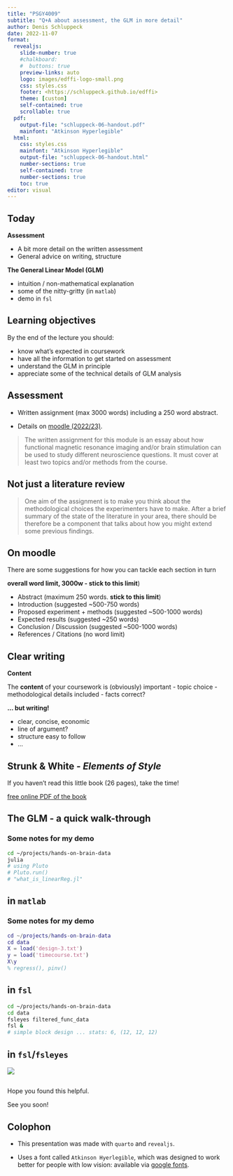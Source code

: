```yaml
---
title: "PSGY4009"
subtitle: "Q+A about assessment, the GLM in more detail"
author: Denis Schluppeck
date: 2022-11-07
format:
  revealjs: 
    slide-number: true
    #chalkboard: 
    #  buttons: true
    preview-links: auto
    logo: images/edffi-logo-small.png
    css: styles.css
    footer: <https://schluppeck.github.io/edffi>
    theme: [custom]
    self-contained: true
    scrollable: true
  pdf: 
    output-file: "schluppeck-06-handout.pdf"
    mainfont: "Atkinson Hyperlegible"
  html:
    css: styles.css
    mainfont: "Atkinson Hyperlegible"
    output-file: "schluppeck-06-handout.html"
    number-sections: true
    self-contained: true
    number-sections: true
    toc: true
editor: visual
---
```


## Today

::: {.fragment}
**Assessment**

- A bit more detail on the written assessment
- General advice on writing, structure

:::

::: {.fragment}

**The General Linear Model (GLM)**

- intuition / non-mathematical explanation
- some of the nitty-gritty (in `matlab`)
- demo in `fsl`

:::

## Learning objectives

By the end of the lecture you should:

- know what's expected in coursework
- have all the information to get started on assessment
- understand the GLM in principle 
- appreciate some of the technical details of GLM analysis

## Assessment

-   Written assignment (max 3000 words) including a 250 word abstract.

-   Details on [moodle (2022/23)](https://moodle.nottingham.ac.uk/course/view.php?id=128949#section-11).

>The written assignment for this module is an essay about how functional magnetic resonance imaging and/or brain stimulation can be used to study different neuroscience questions. It must cover at least two topics and/or methods from the course.


## Not just a literature review

>One aim of the assignment is to make you think about the methodological choices the experimenters have to make. After a brief summary of the state of the literature in your area, there should be therefore be a component that talks about how you might extend some previous findings.

## On moodle {.smaller}

There are some suggestions for how you can tackle each section in turn

**overall word limit, 3000w - stick to this limit**)

- Abstract (maximum 250 words. **stick to this limit**)
- Introduction (suggested ~500-750 words)
- Proposed experiment + methods (suggested ~500-1000 words)
- Expected results (suggested ~250 words)
- Conclusion / Discussion (suggested ~500-1000 words)
- References / Citations (no word limit)


## Clear writing

::: {.fragment}

**Content**

The **content** of your coursework is (obviously) important
- topic choice
- methodological details included
- facts correct?

:::

::: {.fragment}

**... but writing!**

- clear, concise, economic
- line of argument?
- structure easy to follow
- ...

:::

## Strunk & White - *Elements of Style*

If you haven't read this little book (26 pages), take the time!

[free online PDF of the book](https://faculty.washington.edu/heagerty/Courses/b572/public/StrunkWhite.pdf)

## The GLM - a quick walk-through

### Some notes for my demo

```bash
cd ~/projects/hands-on-brain-data
julia
# using Pluto
# Pluto.run()
# "what_is_linearReg.jl"
```

## in `matlab`

### Some notes for my demo

```matlab
cd ~/projects/hands-on-brain-data
cd data
X = load('design-3.txt')
y = load('timecourse.txt')
X\y
% regress(), pinv()
```

## in `fsl`

```bash
cd ~/projects/hands-on-brain-data
cd data
fsleyes filtered_func_data
fsl &
# simple block design ... stats: 6, (12, 12, 12)
```

## in `fsl`/`fsleyes`

![](images/fsleyes_grab.png)

## 

::: r-fit-text
Hope you found this helpful.

See you soon!
:::

## Colophon {.smaller}

-   This presentation was made with `quarto` and `revealjs`.

-   Uses a font called `Atkinson Hyerlegible`, which was designed to work better for people with low vision: available via [google fonts](https://fonts.google.com/specimen/Atkinson+Hyperlegible).
